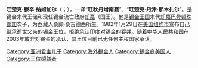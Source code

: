 {{Infobox_Monarch 
| name           = 旺楚克·滕辛·納姆加爾<br>{{bo-textonly|དབང་ཕྱུག་བསྟན་འཛིན་རྣམ་རྒྱལ་}}
| title          = 第13任[[錫金卻嘉|錫金卻嘉]]
| image          = Seal of Sikkim.svg|250px
| caption        = 錫金流亡政府國徽
| reign          = 1982年1月29日—
| coronation     = 
| predecessor    = [[帕尔登·顿杜普·纳姆加尔|帕尔登·顿杜普·纳姆加尔]]
| successor      = 
| consort        = 
| issue          = 
| royal house    = [[南嘉王朝|南嘉王朝]]
| royal anthem   =
| father         = [[帕尔登·顿杜普·纳姆加尔|帕尔登·顿杜普·纳姆加尔]]
| mother         = 桑颇·桑吉德西
| date of birth  = {{Birth date and age|1953|4|1}}
| place of birth = [[File:Flag_of_Sikkim_(1914-1962).svg|20px]] [[锡金王国|锡金王国]][[甘托克|甘托克]]
| date of death  = 
| place of death = 
| place of burial=
|}}
'''旺楚克·滕辛·纳姆加尔'''（{{sip|s=དབང་ཕྱུག་བསྟན་འཛིན་རྣམ་རྒྱལ་|w=dBang-phyug Bstan-'dzin rnam-rgyal|t=Wangchuk Tenzing Namgyal}}；{{bd|1953年|4月1日|catIdx=N}}），一译“'''旺秋丹增南嘉'''”、“'''旺楚克·丹津·那木扎尔'''”。是锡金末代王储和现任锡金流亡政府[[却嘉|却嘉]]（国王）。他是[[锡金王国|锡金王国]]末代[[却嘉|却嘉]][[帕尔登·顿杜普·纳姆加尔|巴登顿珠郎加]]次子，为西藏人桑颇·桑吉德西所生。1982年1月29日在[[美国|美国]][[纽约市|纽约市]]宣布自己继承逝世父亲的锡金王位，拒绝承认[[印度|印度]]对锡金的吞并。随着[[中华人民共和国|中华人民共和国]]在2003年放弃对锡金的承认，其王位目前已无任何主权国家承认。
{{s-start}}
{{s-hou|[[南嘉王朝|南嘉王朝]]|1953年|4月1日||}}
{{s-pre|}}
{{s-bef|before=[[巴登顿珠郎加|巴登顿珠郎加]]}}
{{s-tul|title=[[锡金国王|锡金国王]]|years=1982年1月29日—}}
{{s-inc|}}
{{end}}

[[Category:亚洲君主儿子|Category:亚洲君主儿子]]
[[Category:海外錫金人|Category:海外錫金人]]
[[Category:錫金裔美国人|Category:錫金裔美国人]]
[[Category:王位覬覦者|Category:王位覬覦者]]